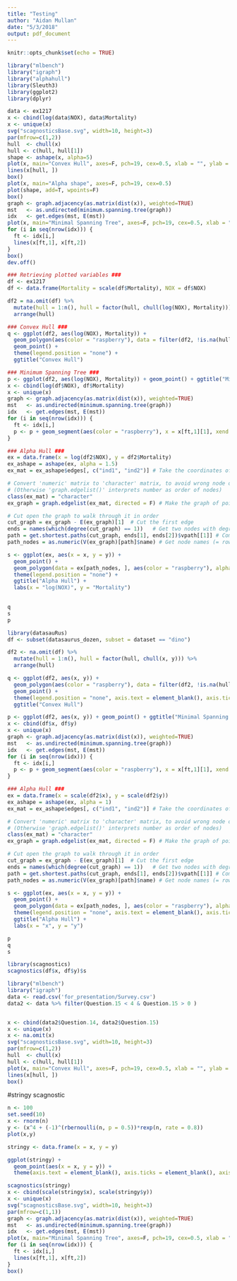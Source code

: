 ```yaml
---
title: "Testing"
author: "Aidan Mullan"
date: "5/3/2018"
output: pdf_document
---
```


```r
knitr::opts_chunk$set(echo = TRUE)
```

```r
library("mlbench")
library("igraph")
library("alphahull")
library(Sleuth3)
library(ggplot2)
library(dplyr)

data <- ex1217
x <- cbind(log(data$NOX), data$Mortality)
x <- unique(x)
svg("scagnosticsBase.svg", width=10, height=3)
par(mfrow=c(1,2))
hull  <- chull(x)
hull <- c(hull, hull[1])
shape <- ashape(x, alpha=5)
plot(x, main="Convex Hull", axes=F, pch=19, cex=0.5, xlab = "", ylab = "")
lines(x[hull, ])
box()
plot(x, main="Alpha shape", axes=F, pch=19, cex=0.5)
plot(shape, add=T, wpoints=F)
box()
graph <- graph.adjacency(as.matrix(dist(x)), weighted=TRUE)
mst   <- as.undirected(minimum.spanning.tree(graph))
idx   <- get.edges(mst, E(mst))
plot(x, main="Minimal Spanning Tree", axes=F, pch=19, cex=0.5, xlab = "", ylab = "")
for (i in seq(nrow(idx))) {
  ft <- idx[i,]
  lines(x[ft,1], x[ft,2])
}
box()
dev.off()
```

```r
### Retrieving plotted variables ###
df <- ex1217
df <- data.frame(Mortality = scale(df$Mortality), NOX = df$NOX)

df2 = na.omit(df) %>%
  mutate(hull = 1:n(), hull = factor(hull, chull(log(NOX), Mortality))) %>%
  arrange(hull)

### Convex Hull ###
q <- ggplot(df2, aes(log(NOX), Mortality)) +
  geom_polygon(aes(color = "raspberry"), data = filter(df2, !is.na(hull)), alpha = 0.5, fill = NA) +
  geom_point() +
  theme(legend.position = "none") + 
  ggtitle("Convex Hull")

### Minimum Spanning Tree ###
p <- ggplot(df2, aes(log(NOX), Mortality)) + geom_point() + ggtitle("Minimal Spanning Tree") + theme(legend.position = "none")
x <- cbind(log(df$NOX), df$Mortality)
x <- unique(x)
graph <- graph.adjacency(as.matrix(dist(x)), weighted=TRUE)
mst   <- as.undirected(minimum.spanning.tree(graph))
idx   <- get.edges(mst, E(mst))
for (i in seq(nrow(idx))) {
  ft <- idx[i,]
  p <- p + geom_segment(aes(color = "raspberry"), x = x[ft,1][1], xend = x[ft,1][2], y = x[ft,2][1], yend = x[ft,2][2])
}

### Alpha Hull ###
ex = data.frame(x = log(df2$NOX), y = df2$Mortality)
ex_ashape = ashape(ex, alpha = 1.5)
ex_mat = ex_ashape$edges[, c("ind1", "ind2")] # Take the coordinates of points on the edges of the alpha shape

# Convert 'numeric' matrix to 'character' matrix, to avoid wrong node orders 
# (Otherwise 'graph.edgelist()' interprets number as order of nodes)
class(ex_mat) = "character"
ex_graph = graph.edgelist(ex_mat, directed = F) # Make the graph of points

# Cut open the graph to walk through it in order
cut_graph = ex_graph - E(ex_graph)[1]  # Cut the first edge
ends = names(which(degree(cut_graph) == 1))   # Get two nodes with degree = 1
path = get.shortest.paths(cut_graph, ends[1], ends[2])$vpath[[1]] # Compute a path
path_nodes = as.numeric(V(ex_graph)[path]$name) # Get node names (= row numbers in original data.frame)

s <- ggplot(ex, aes(x = x, y = y)) +
  geom_point() +
  geom_polygon(data = ex[path_nodes, ], aes(color = "raspberry"), alpha = 0.5, fill = NA) +
  theme(legend.position = "none") + 
  ggtitle("Alpha Hull") + 
  labs(x = "log(NOX)", y = "Mortality")
  

q
s
p

```

```r
library(datasauRus)
df <- subset(datasaurus_dozen, subset = dataset == "dino")

df2 <- na.omit(df) %>%
  mutate(hull = 1:n(), hull = factor(hull, chull(x, y))) %>%
  arrange(hull)

q <- ggplot(df2, aes(x, y)) +
  geom_polygon(aes(color = "raspberry"), data = filter(df2, !is.na(hull)), alpha = 0.5, fill = NA) +
  geom_point() +
  theme(legend.position = "none", axis.text = element_blank(), axis.ticks = element_blank()) + 
  ggtitle("Convex Hull") 

p <- ggplot(df2, aes(x, y)) + geom_point() + ggtitle("Minimal Spanning Tree") + theme(legend.position = "none", axis.text = element_blank(), axis.ticks = element_blank())
x <- cbind(df$x, df$y)
x <- unique(x)
graph <- graph.adjacency(as.matrix(dist(x)), weighted=TRUE)
mst   <- as.undirected(minimum.spanning.tree(graph))
idx   <- get.edges(mst, E(mst))
for (i in seq(nrow(idx))) {
  ft <- idx[i,]
  p <- p + geom_segment(aes(color = "raspberry"), x = x[ft,1][1], xend = x[ft,1][2], y = x[ft,2][1], yend = x[ft,2][2])
}

### Alpha Hull ###
ex = data.frame(x = scale(df2$x), y = scale(df2$y))
ex_ashape = ashape(ex, alpha = 1)
ex_mat = ex_ashape$edges[, c("ind1", "ind2")] # Take the coordinates of points on the edges of the alpha shape

# Convert 'numeric' matrix to 'character' matrix, to avoid wrong node orders 
# (Otherwise 'graph.edgelist()' interprets number as order of nodes)
class(ex_mat) = "character"
ex_graph = graph.edgelist(ex_mat, directed = F) # Make the graph of points

# Cut open the graph to walk through it in order
cut_graph = ex_graph - E(ex_graph)[1]  # Cut the first edge
ends = names(which(degree(cut_graph) == 1))   # Get two nodes with degree = 1
path = get.shortest.paths(cut_graph, ends[1], ends[2])$vpath[[1]] # Compute a path
path_nodes = as.numeric(V(ex_graph)[path]$name) # Get node names (= row numbers in original data.frame)

s <- ggplot(ex, aes(x = x, y = y)) +
  geom_point() +
  geom_polygon(data = ex[path_nodes, ], aes(color = "raspberry"), alpha = 0.5, fill = NA) +
  theme(legend.position = "none", axis.text = element_blank(), axis.ticks = element_blank()) + 
  ggtitle("Alpha Hull") + 
  labs(x = "x", y = "y")

p
q
s

library(scagnostics)
scagnostics(df$x, df$y)$s
```


```r
library("mlbench")
library("igraph")
data <- read.csv('for_presentation/Survey.csv')
data2 <- data %>% filter(Question.15 < 4 & Question.15 > 0 ) 


x <- cbind(data2$Question.14, data2$Question.15)
x <- unique(x)
x <- na.omit(x)
svg("scagnosticsBase.svg", width=10, height=3)
par(mfrow=c(1,2))
hull  <- chull(x)
hull <- c(hull, hull[1])
plot(x, main="Convex Hull", axes=F, pch=19, cex=0.5, xlab = "", ylab = "")
lines(x[hull, ])
box()
```


#stringy scagnostic
```r
n <- 100
set.seed(10)
x <- rnorm(n)
y <- (x^4 + (-1)^(rbernoulli(n, p = 0.5))*rexp(n, rate = 0.8))
plot(x,y)

stringy <- data.frame(x = x, y = y)

ggplot(stringy) + 
  geom_point(aes(x = x, y = y)) + 
  theme(axis.text = element_blank(), axis.ticks = element_blank(), axis.title = element_blank())

scagnostics(stringy)
x <- cbind(scale(stringy$x), scale(stringy$y))
x <- unique(x)
svg("scagnosticsBase.svg", width=10, height=3)
par(mfrow=c(1,1))
graph <- graph.adjacency(as.matrix(dist(x)), weighted=TRUE)
mst   <- as.undirected(minimum.spanning.tree(graph))
idx   <- get.edges(mst, E(mst))
plot(x, main="Minimal Spanning Tree", axes=F, pch=19, cex=0.5, xlab = "", ylab = "")
for (i in seq(nrow(idx))) {
  ft <- idx[i,]
  lines(x[ft,1], x[ft,2])
}
box()
```
